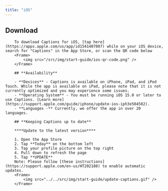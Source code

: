 ```yaml
---
title: "iOS"
---
```


## **Download**
        To download Captions for iOS, [tap here](https://apps.apple.com/us/app/id1541407007) while on your iOS device, search for "Captions" in the App Store, or scan the QR code below
        <Frame>
            <img src="/src/img/start-guide/ios-qr-code.png" />
        </Frame>

        ## **Availability**

        - **Devices** - Captions is available on iPhone, iPad, and iPod Touch. While the app is available on iPad, please note that it is not currently optimized and you may experience some issues.
        - **Operating System** - You must be running iOS 15.0 or later to use Captions. [Learn more](https://support.apple.com/guide/iphone/update-ios-iph3e504502).
        - **Languages -** Currently, we offer the app in over 20 languages.

        ## **Keeping Captions up to date**

        ****Update to the latest version****

        1. Open the App Store
        2. Tap **Today** on the bottom left
        3. Tap your profile picture on the top right
        4. Pull down to refresh the page
        5. Tap **UPDATE** 
        Note: Please follow [these instructions](https://support.apple.com/en-us/HT202180) to enable automatic updates.
        <Frame>
            <img src="../../src/img/start-guide/update-captions.gif" />
        </Frame>